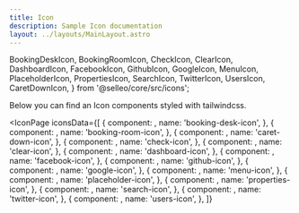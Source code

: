 ```yaml
---
title: Icon
description: Sample Icon documentation
layout: ../layouts/MainLayout.astro
---
```



  BookingDeskIcon,
  BookingRoomIcon,
  CheckIcon,
  ClearIcon,
  DashboardIcon,
  FacebookIcon,
  GithubIcon,
  GoogleIcon,
  MenuIcon,
  PlaceholderIcon,
  PropertiesIcon,
  SearchIcon,
  TwitterIcon,
  UsersIcon,
  CaretDownIcon,
} from '@selleo/core/src/icons';

<Description>
  Below you can find an Icon components styled with tailwindcss.
</Description>

<IconPage
  iconsData={[
    {
      component: <BookingDeskIcon />,
      name: 'booking-desk-icon',
    },
    {
      component: <BookingRoomIcon />,
      name: 'booking-room-icon',
    },
    {
      component: <CaretDownIcon />,
      name: 'caret-down-icon',
    },
    {
      component: <CheckIcon />,
      name: 'check-icon',
    },
    {
      component: <ClearIcon />,
      name: 'clear-icon',
    },
    {
      component: <DashboardIcon />,
      name: 'dashboard-icon',
    },
    {
      component: <FacebookIcon />,
      name: 'facebook-icon',
    },
    {
      component: <GithubIcon />,
      name: 'github-icon',
    },
    {
      component: <GoogleIcon />,
      name: 'google-icon',
    },
    {
      component: <MenuIcon />,
      name: 'menu-icon',
    },
    {
      component: <PlaceholderIcon />,
      name: 'placeholder-icon',
    },
    {
      component: <PropertiesIcon />,
      name: 'properties-icon',
    },
    {
      component: <SearchIcon />,
      name: 'search-icon',
    },
    {
      component: <TwitterIcon />,
      name: 'twitter-icon',
    },
    {
      component: <UsersIcon />,
      name: 'users-icon',
    },
  ]}
></IconPage>
